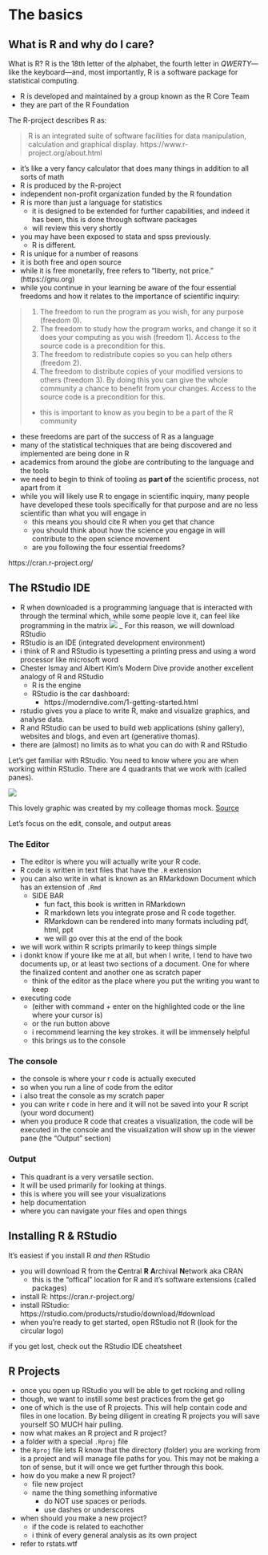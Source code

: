 # The basics 

## What is R and why do I care?

What is R? R is the 18th letter of the alphabet, the fourth letter in _QWERTY_—like the keyboard—and, most importantly, R is a software package for statistical computing. 

- R is developed and maintained by a group known as the R Core Team
- they are part of the R Foundation

The R-project describes R as:

> R is an integrated suite of software facilities for data manipulation, calculation and graphical display.
https://www.r-project.org/about.html

- it's like a very fancy calculator that does many things in addition to all sorts of math
- R is produced by the R-project
- independent non-profit organization funded by the R foundation
- R is more than just a language for statistics
  - it is designed to be extended for further capabilities, and indeed it has been, this is done through software packages
  - will review this very shortly
- you may have been exposed to stata and spss previously.
  - R is different.
- R is unique for a number of reasons 
- it is both free and open source
- while it is free monetarily, free refers to "liberty, not price." (https://gnu.org) 
- while you continue in your learning be aware of the four essential freedoms and how it relates to the importance of scientific inquiry:

> 1. The freedom to run the program as you wish, for any purpose (freedom 0).
> 2. The freedom to study how the program works, and change it so it does your computing as you wish (freedom 1). Access to the source code is a precondition for this.
> 3. The freedom to redistribute copies so you can help others (freedom 2).
> 4. The freedom to distribute copies of your modified versions to others (freedom 3). By doing this you can give the whole community a chance to benefit from your changes. Access to the source code is a precondition for this.
- this is important to know as you begin to be a part of the R community

- these freedoms are part of the success of R as a language
- many of the statistical techniques that are being discovered and implemented are being done in R
- academics from around the globe are contributing to the language and the tools 
- we need to begin to think of tooling as **part of** the scientific process, not apart from it
- while you will likely use R to engage in scientific inquiry, many people have developed these tools specifically for that purpose and are no less scientific than what you will engage in
  - this means you should cite R when you get that chance
  - you should think about how the science you engage in will contribute to the open science movement
  - are you following the four essential freedoms?

https://cran.r-project.org/


## The RStudio IDE

- R when downloaded is a programming language that is interacted with through the terminal which, while some people love it, can feel like programming in the matrix
![](https://media.giphy.com/media/rWY9ySfjytitq/giphy.gif)
_ For this reason, we will download RStudio
- RStudio is an IDE (integrated development environment)
- i think of R and RStudio is typesetting a printing press and using a word processor like microsoft word
- Chester Ismay and Albert Kim's Modern Dive provide another excellent analogy of R and RStudio
  - R is the engine
  - RStudio is the car dashboard:
    - https://moderndive.com/1-getting-started.html
- rstudio gives you a place to write R, make and visualize graphics, and analyse data.
- R and RStudio can be used to build web applications (shiny gallery), websites and blogs, and even art (generative thomas). 
- there are (almost) no limits as to what you can do with R and RStudio

Let's get familiar with RStudio. You need to know where you are when working within RStudio. There are 4 quadrants that we work with (called panes). 

![](static/rstudio-editor.png)

This lovely graphic was created by my colleage thomas mock. [Source](https://github.com/jthomasmock/intro-tidyverse/blob/master/intro-to-tidyverse.rmd)

Let's focus on the edit, console, and output areas 

### The Editor

- The editor is where you will actually write your R code. 
- R code is written in text files that have the `.R` extension
- you can also write in what is known as an RMarkdown Document which has an extension of `.Rmd`
  - SIDE BAR
    - fun fact, this book is written in RMarkdown 
    - R markdown lets you integrate prose and R code together.
    - RMarkdown can be rendered into many formats including pdf, html, ppt
    - we will go over this at the end of the book
- we will work within R scripts primarily to keep things simple
- i donkt know if youre like me at all, but when I write, I tend to have two documents up, or at least two sections of a document. One for where the finalized content and another one as scratch paper
  - think of the editor as the place where you put the writing you want to keep
- executing code
  - (either with command + enter on the highlighted code or the line where your cursor is)
  - or the run button above
  - i recommend learning the key strokes. it will be immensely helpful
  - this brings us to the console


### The console

- the console is where your r code is actually executed
- so when you run a line of code from the editor 
- i also treat the console as my scratch paper
- you can write r code in here and it will not be saved into your R script (your word document)
- when you produce R code that creates a visualization, the code will be executed in the console and the visualization will show up in the viewer pane (the "Output" section)

### Output

- This quadrant is a very versatile section. 
- It will be used primarily for looking at things.
- this is where you will see your visualizations
- help documentation
- where you can navigate your files and open things

## Installing R & RStudio 

It's easiest if you install R _and then_ RStudio

- you will download R from the **C**entral **R** **A**rchival **N**etwork aka CRAN
  - this is the "offical" location for R and it's software extensions (called packages)
- install R: https://cran.r-project.org/
- install RStudio: https://rstudio.com/products/rstudio/download/#download
- when you're ready to get started, open RStudio not R (look for the circular logo)

if you get lost, check out the RStudio IDE cheatsheet


## R Projects

- once you open up RStudio you will be able to get rocking and rolling
- though, we want to instill some best practices from the get go
- one of which is the use of R projects. This will help contain code and files in one location. By being diligent in creating R projects you will save yourself SO MUCH hair pulling. 
- now what makes an R project and R project?
- a folder with a special `.Rproj` file
- the `Rproj` file lets R know that the directory (folder) you are working from is a project and will manage file paths for you. This may not be making a ton of sense, but it will once we get further through this book. 
- how do you make a new R project?
  - file new project
  - name the thing something informative
    - do NOT use spaces or periods. 
    - use dashes or underscores
- when should you make a new project?
  - if the code is related to eachother
  - i think of every general analysis as its own project
- refer to rstats.wtf


